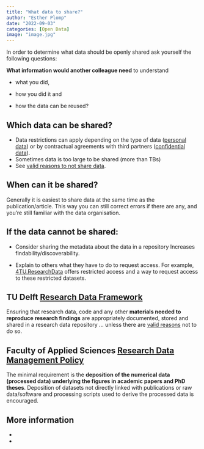 ```yaml
---
title: "What data to share?"
author: "Esther Plomp"
date: "2022-09-03"
categories: [Open Data]
image: "image.jpg"
---
```


In order to determine what data should be openly shared ask yourself the following questions:

**What information would another colleague need** to understand

-   what you did,

-   how you did it and

-   how the data can be reused?

## **Which data can be shared?**

-   Data restrictions can apply depending on the type of data ([personal data](https://estherplomp.github.io/TNW-RDM-101/05-Essentials-for-Research-Data.html#personal-data)) or by contractual agreements with third partners ([confidential data](https://estherplomp.github.io/TNW-RDM-101/05-Essentials-for-Research-Data.html#confidential-data)).
-   Sometimes data is too large to be shared (more than TBs)
-   See [valid reasons to not share data](https://www.tudelft.nl/en/library/research-data-management/r/buttons/faqs#c547667).

## **When can it be shared?**

Generally it is easiest to share data at the same time as the publication/article. This way you can still correct errors if there are any, and you're still familiar with the data organisation.

## If the data cannot be shared:

-   Consider sharing the metadata about the data in a repository Increases findability/discoverability.

-   Explain to others what they have to do to request access. For example, [4TU.ResearchData](https://data.4tu.nl/info//en/) offers restricted access and a way to request access to these restricted datasets.

## TU Delft [Research Data Framework](https://doi.org/10.5281/zenodo.2573159)

Ensuring that research data, code and any other **materials needed to reproduce research findings** are appropriately documented, stored and shared in a research data repository ... unless there are [valid reasons](https://www.tudelft.nl/library/research-data-management/r/buttons/faqs#c547667) not to do so.

## Faculty of Applied Sciences [Research Data Management Policy](https://d2k0ddhflgrk1i.cloudfront.net/Library/Themaportalen/RDM/Beleid/2020_AS_Research_Data_Management_Policy.pdf)

The minimal requirement is the **deposition of the numerical data (processed data) underlying the figures in academic papers and PhD theses**. Deposition of datasets not directly linked with publications or raw data/software and processing scripts used to derive the processed data is encouraged.

## More information

-   

-   
